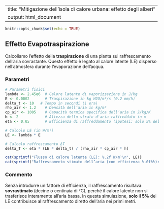 
---
title: "Mitigazione dell'isola di calore urbana: effetto degli alberi"
output: html_document
---

```{r setup, include=FALSE}
knitr::opts_chunk$set(echo = TRUE)
```

## Effetto Evapotraspirazione

Calcoliamo l'effetto della **traspirazione** di una pianta sul raffrescamento dell'aria sovrastante. Questo effetto è legato al calore latente (LE) disperso nell'atmosfera durante l'evaporazione dell'acqua.

### Parametri

```{r}
# Parametri fisici
lambda <- 2.45e6  # Calore latente di vaporizzazione in J/kg
E <- 0.0002       # Traspirazione in kg H2O/m²/s (0.2 mm/h)
delta_t <- 10   # Tempo in secondi (1 ora)
rho_air <- 1.2    # Densità dell’aria in kg/m³
cp_air <- 1005    # Capacità termica specifica dell’aria in J/kg/K
h <- 2            # Altezza dello strato d'aria raffreddato in m
eta <- 0.05       # Efficienza di raffreddamento (ipotesi: solo 5% del LE raffredda direttamente l'aria)

# Calcolo LE (in W/m²)
LE <- lambda * E

# Calcolo raffrescamento ΔT
delta_T <- eta * (LE * delta_t) / (rho_air * cp_air * h)

cat(sprintf("Flusso di calore latente (LE): %.2f W/m²\n", LE))
cat(sprintf("Raffrescamento stimato dell’aria (con efficienza %.0f%%): %.2f °C in un’ora\n", eta * 100, delta_T))
```

### Commento

Senza introdurre un fattore di efficienza, il raffrescamento risultava **sovrastimato** (decine o centinaia di °C), perché il calore latente non si trasferisce interamente all'aria bassa. In questa simulazione, **solo il 5%** del LE contribuisce al raffrescamento diretto dell'aria nei primi metri.

